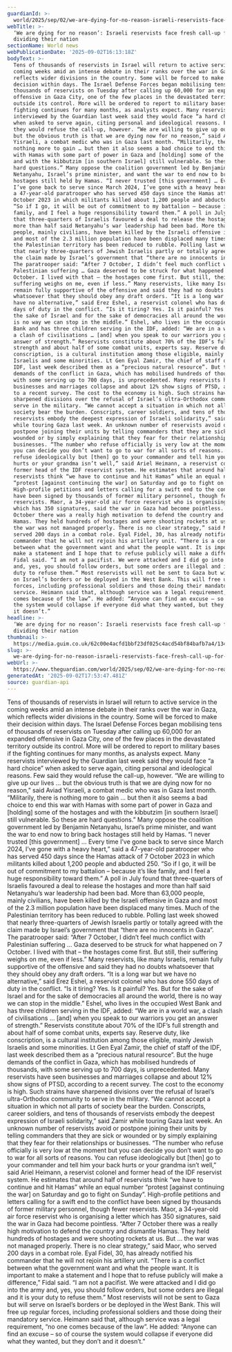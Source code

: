 ```yaml
---
guardianId: >-
  world/2025/sep/02/we-are-dying-for-no-reason-israeli-reservists-face-fresh-call-up-for-a-war-dividing-their-nation
webTitle: >-
  ‘We are dying for no reason’: Israeli reservists face fresh call-up for a war
  dividing their nation
sectionName: World news
webPublicationDate: '2025-09-02T16:13:18Z'
bodyText: >-
  Tens of thousands of reservists in Israel will return to active service in the
  coming weeks amid an intense debate in their ranks over the war in Gaza, which
  reflects wider divisions in the country. Some will be forced to make their
  decision within days. The Israel Defense Forces began mobilising tens of
  thousands of reservists on Tuesday after calling up 60,000 for an expanded
  offensive in Gaza City, one of the few places in the devastated territory
  outside its control. More will be ordered to report to military bases if the
  fighting continues for many months, as analysts expect. Many reservists
  interviewed by the Guardian last week said they would face “a hard choice”
  when asked to serve again, citing personal and ideological reasons. Few said
  they would refuse the call-up, however. “We are willing to give up our lives …
  but the obvious truth is that we are dying now for no reason,” said Aviad
  Yisraeli, a combat medic who was in Gaza last month. “Militarily, there is
  nothing more to gain … but then it also seems a bad choice to end this war
  with Hamas with some part of power in Gaza and [holding] some of the hostages
  and with the kibbutzim [in southern Israel] still vulnerable. So these are
  hard questions.” Many oppose the coalition government led by Benjamin
  Netanyahu, Israel’s prime minister, and want the war to end now to bring back
  hostages still held by Hamas. “I never trusted [this government] … Every time
  I’ve gone back to serve since March 2024, I’ve gone with a heavy heart,” said
  a 47-year-old paratrooper who has served 450 days since the Hamas attack of 7
  October 2023 in which militants killed about 1,200 people and abducted 250.
  “So if I go, it will be out of commitment to my battalion – because it’s like
  family, and I feel a huge responsibility toward them.” A poll in July found
  that three-quarters of Israelis favoured a deal to release the hostages and
  more than half said Netanyahu’s war leadership had been bad. More than 63,000
  people, mainly civilians, have been killed by the Israeli offensive in Gaza
  and most of the 2.3 million population have been displaced many times. Much of
  the Palestinian territory has been reduced to rubble. Polling last week showed
  that nearly three-quarters of Jewish Israelis partly or totally agreed with
  the claim made by Israel’s government that “there are no innocents in Gaza”.
  The paratrooper said: “After 7 October, I didn’t feel much conflict with
  Palestinian suffering … Gaza deserved to be struck for what happened on 7
  October. I lived with that – the hostages come first. But still, their
  suffering weighs on me, even if less.” Many reservists, like many Israelis,
  remain fully supportive of the offensive and said they had no doubts
  whatsoever that they should obey any draft orders. “It is a long war but we
  have no alternative,” said Erez Eshel, a reservist colonel who has done 550
  days of duty in the conflict. “Is it tiring? Yes. Is it painful? Yes. But for
  the sake of Israel and for the sake of democracies all around the world, there
  is no way we can stop in the middle.” Eshel, who lives in the occupied West
  Bank and has three children serving in the IDF, added: “We are in a world war,
  a clash of civilisations … [and] when you speak to our warriors you get an
  answer of strength.” Reservists constitute about 70% of the IDF’s full
  strength and about half of some combat units, experts say. Reserve duty, like
  conscription, is a cultural institution among those eligible, mainly Jewish
  Israelis and some minorities. Lt Gen Eyal Zamir, the chief of staff of the
  IDF, last week described them as a “precious natural resource”. But the huge
  demands of the conflict in Gaza, which has mobilised hundreds of thousands,
  with some serving up to 700 days, is unprecedented. Many reservists have seen
  businesses and marriages collapse and about 12% show signs of PTSD, according
  to a recent survey. The cost to the economy is high. Such strains have
  sharpened divisions over the refusal of Israel’s ultra-Orthodox community to
  serve in the military. “We cannot accept a situation in which not all parts of
  society bear the burden. Conscripts, career soldiers, and tens of thousands of
  reservists embody the deepest expression of Israeli solidarity,” said Zamir
  while touring Gaza last week. An unknown number of reservists avoid or
  postpone joining their units by telling commanders that they are sick or
  wounded or by simply explaining that they fear for their relationships or
  businesses. “The number who refuse officially is very low at the moment but
  you can decide you don’t want to go to war for all sorts of reasons. You can
  refuse ideologically but [then] go to your commander and tell him your back
  hurts or your grandma isn’t well,” said Ariel Heimann, a reservist colonel and
  former head of the IDF reservist system. He estimates that around half of
  reservists think “we have to continue and hit Hamas” while an equal number
  “protest [against continuing the war] on Saturday and go to fight on Sunday”.
  High-profile petitions and letters calling for a swift end to the conflict
  have been signed by thousands of former military personnel, though fewer
  reservists. Maor, a 34-year-old air force reservist who is organising a letter
  which has 350 signatures, said the war in Gaza had become pointless. “After 7
  October there was a really high motivation to defend the country and dismantle
  Hamas. They held hundreds of hostages and were shooting rockets at us. But …
  the war was not managed properly. There is no clear strategy,” said Maor, who
  served 200 days in a combat role. Eyal Fidel, 30, has already notified his
  commander that he will not rejoin his artillery unit. “There is a conflict
  between what the government want and what the people want. It is important to
  make a statement and I hope that to refuse publicly will make a difference,”
  Fidal said. “I am not a pacifist. We were attacked and I did go into the army
  and, yes, you should follow orders, but some orders are illegal and it is your
  duty to refuse them.” Most reservists will not be sent to Gaza but will serve
  on Israel’s borders or be deployed in the West Bank. This will free up regular
  forces, including professional soldiers and those doing their mandatory
  service. Heimann said that, although service was a legal requirement, “no one
  comes because of the law”. He added: “Anyone can find an excuse – so of course
  the system would collapse if everyone did what they wanted, but they don’t and
  it doesn’t.”
headline: >-
  ‘We are dying for no reason’: Israeli reservists face fresh call-up for a war
  dividing their nation
thumbnail: >-
  https://media.guim.co.uk/62c00e4acfd1bbf23df025c4acd54bf84bafb7a4/134_0_1333_1066/500.jpg
slug: >-
  we-are-dying-for-no-reason-israeli-reservists-face-fresh-call-up-for-a-war-dividing-their-nation
webUrl: >-
  https://www.theguardian.com/world/2025/sep/02/we-are-dying-for-no-reason-israeli-reservists-face-fresh-call-up-for-a-war-dividing-their-nation
generatedAt: '2025-09-02T17:53:47.481Z'
source: guardian-api
---
```

Tens of thousands of reservists in Israel will return to active service in the coming weeks amid an intense debate in their ranks over the war in Gaza, which reflects wider divisions in the country. Some will be forced to make their decision within days. The Israel Defense Forces began mobilising tens of thousands of reservists on Tuesday after calling up 60,000 for an expanded offensive in Gaza City, one of the few places in the devastated territory outside its control. More will be ordered to report to military bases if the fighting continues for many months, as analysts expect. Many reservists interviewed by the Guardian last week said they would face “a hard choice” when asked to serve again, citing personal and ideological reasons. Few said they would refuse the call-up, however. “We are willing to give up our lives … but the obvious truth is that we are dying now for no reason,” said Aviad Yisraeli, a combat medic who was in Gaza last month. “Militarily, there is nothing more to gain … but then it also seems a bad choice to end this war with Hamas with some part of power in Gaza and [holding] some of the hostages and with the kibbutzim [in southern Israel] still vulnerable. So these are hard questions.” Many oppose the coalition government led by Benjamin Netanyahu, Israel’s prime minister, and want the war to end now to bring back hostages still held by Hamas. “I never trusted [this government] … Every time I’ve gone back to serve since March 2024, I’ve gone with a heavy heart,” said a 47-year-old paratrooper who has served 450 days since the Hamas attack of 7 October 2023 in which militants killed about 1,200 people and abducted 250. “So if I go, it will be out of commitment to my battalion – because it’s like family, and I feel a huge responsibility toward them.” A poll in July found that three-quarters of Israelis favoured a deal to release the hostages and more than half said Netanyahu’s war leadership had been bad. More than 63,000 people, mainly civilians, have been killed by the Israeli offensive in Gaza and most of the 2.3 million population have been displaced many times. Much of the Palestinian territory has been reduced to rubble. Polling last week showed that nearly three-quarters of Jewish Israelis partly or totally agreed with the claim made by Israel’s government that “there are no innocents in Gaza”. The paratrooper said: “After 7 October, I didn’t feel much conflict with Palestinian suffering … Gaza deserved to be struck for what happened on 7 October. I lived with that – the hostages come first. But still, their suffering weighs on me, even if less.” Many reservists, like many Israelis, remain fully supportive of the offensive and said they had no doubts whatsoever that they should obey any draft orders. “It is a long war but we have no alternative,” said Erez Eshel, a reservist colonel who has done 550 days of duty in the conflict. “Is it tiring? Yes. Is it painful? Yes. But for the sake of Israel and for the sake of democracies all around the world, there is no way we can stop in the middle.” Eshel, who lives in the occupied West Bank and has three children serving in the IDF, added: “We are in a world war, a clash of civilisations … [and] when you speak to our warriors you get an answer of strength.” Reservists constitute about 70% of the IDF’s full strength and about half of some combat units, experts say. Reserve duty, like conscription, is a cultural institution among those eligible, mainly Jewish Israelis and some minorities. Lt Gen Eyal Zamir, the chief of staff of the IDF, last week described them as a “precious natural resource”. But the huge demands of the conflict in Gaza, which has mobilised hundreds of thousands, with some serving up to 700 days, is unprecedented. Many reservists have seen businesses and marriages collapse and about 12% show signs of PTSD, according to a recent survey. The cost to the economy is high. Such strains have sharpened divisions over the refusal of Israel’s ultra-Orthodox community to serve in the military. “We cannot accept a situation in which not all parts of society bear the burden. Conscripts, career soldiers, and tens of thousands of reservists embody the deepest expression of Israeli solidarity,” said Zamir while touring Gaza last week. An unknown number of reservists avoid or postpone joining their units by telling commanders that they are sick or wounded or by simply explaining that they fear for their relationships or businesses. “The number who refuse officially is very low at the moment but you can decide you don’t want to go to war for all sorts of reasons. You can refuse ideologically but [then] go to your commander and tell him your back hurts or your grandma isn’t well,” said Ariel Heimann, a reservist colonel and former head of the IDF reservist system. He estimates that around half of reservists think “we have to continue and hit Hamas” while an equal number “protest [against continuing the war] on Saturday and go to fight on Sunday”. High-profile petitions and letters calling for a swift end to the conflict have been signed by thousands of former military personnel, though fewer reservists. Maor, a 34-year-old air force reservist who is organising a letter which has 350 signatures, said the war in Gaza had become pointless. “After 7 October there was a really high motivation to defend the country and dismantle Hamas. They held hundreds of hostages and were shooting rockets at us. But … the war was not managed properly. There is no clear strategy,” said Maor, who served 200 days in a combat role. Eyal Fidel, 30, has already notified his commander that he will not rejoin his artillery unit. “There is a conflict between what the government want and what the people want. It is important to make a statement and I hope that to refuse publicly will make a difference,” Fidal said. “I am not a pacifist. We were attacked and I did go into the army and, yes, you should follow orders, but some orders are illegal and it is your duty to refuse them.” Most reservists will not be sent to Gaza but will serve on Israel’s borders or be deployed in the West Bank. This will free up regular forces, including professional soldiers and those doing their mandatory service. Heimann said that, although service was a legal requirement, “no one comes because of the law”. He added: “Anyone can find an excuse – so of course the system would collapse if everyone did what they wanted, but they don’t and it doesn’t.”
